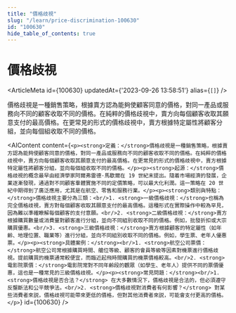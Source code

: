 ```yaml
---
title: "價格歧視"
slug: "/learn/price-discrimination-100630"
id: "100630"
hide_table_of_contents: true
---
```



# 價格歧視

<ArticleMeta id={100630} updatedAt={'2023-09-26 13:58:51'} alias={`[]`} />
<div className='border-solid border-b border-t-0 my-4 border-[var(--ifm-color-gray-300)]' />

價格歧視是一種銷售策略，根據賣方認為能夠使顧客同意的價格，對同一產品或服務向不同的顧客收取不同的價格。在純粹的價格歧視中，賣方向每個顧客收取其願意支付的最高價格。在更常見的形式的價格歧視中，賣方根據特定屬性將顧客分組，並向每個組收取不同的價格。

<AIContent content={`<p><strong>定義：</strong>價格歧視是一種銷售策略，根據賣方認為能夠使顧客同意的價格，對同一產品或服務向不同的顧客收取不同的價格。在純粹的價格歧視中，賣方向每個顧客收取其願意支付的最高價格。在更常見的形式的價格歧視中，賣方根據特定屬性將顧客分組，並向每個組收取不同的價格。</p><p><strong>起源：</strong>價格歧視的概念最早由經濟學家阿爾弗雷德·馬歇爾在 19 世紀末提出。隨着市場經濟的發展，企業逐漸發現，通過對不同顧客羣體實施不同的定價策略，可以最大化利潤。這一策略在 20 世紀中期得到了廣泛應用，尤其是在航空、零售和服務行業。</p><p><strong>類別與特點：</strong>價格歧視主要分為三類：<br/>1. <strong>一級價格歧視：</strong>也稱為完全價格歧視，賣方對每個顧客收取其願意支付的最高價格。這種形式在實際操作中較為罕見，因為難以準確瞭解每個顧客的支付意願。<br/>2. <strong>二級價格歧視：</strong>賣方根據購買數量或消費量對顧客進行分組，並向不同組別收取不同的價格。例如，批發折扣或大宗購買優惠。<br/>3. <strong>三級價格歧視：</strong>賣方根據顧客的特定屬性（如年齡、地理位置、職業等）進行分組，並向不同組別收取不同的價格。例如，學生票、老年人優惠票。</p><p><strong>具體案例：</strong><br/>1. <strong>航空公司票價：</strong>航空公司常根據購買時間、艙位等級、顧客的會員等級等因素對機票進行價格歧視。提前購買的機票通常較便宜，而臨近起飛時間購買的機票價格較高。<br/>2. <strong>電影院票價：</strong>電影院常對不同年齡段的觀眾（如學生、老年人）提供不同的票價優惠，這也是一種常見的三級價格歧視。</p><p><strong>常見問題：</strong><br/>1. <strong>價格歧視是否合法？</strong> 在大多數情況下，價格歧視是合法的，但必須遵守反壟斷法和公平競爭法。<br/>2. <strong>價格歧視對消費者有何影響？</strong> 對某些消費者來説，價格歧視可能帶來更低的價格，但對其他消費者來説，可能會支付更高的價格。</p>`} id={100630} />
